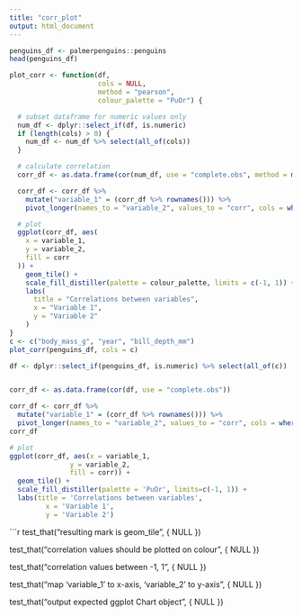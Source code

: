 ```yaml
---
title: "corr_plot"
output: html_document
---
```


```r

penguins_df <- palmerpenguins::penguins
head(penguins_df)

```

```r
plot_corr <- function(df,
                      cols = NULL,
                      method = "pearson",
                      colour_palette = "PuOr") {

  # subset dataframe for numeric values only
  num_df <- dplyr::select_if(df, is.numeric)
  if (length(cols) > 0) {
    num_df <- num_df %>% select(all_of(cols))
  }

  # calculate correlation
  corr_df <- as.data.frame(cor(num_df, use = "complete.obs", method = method))

  corr_df <- corr_df %>%
    mutate("variable_1" = (corr_df %>% rownames())) %>%
    pivot_longer(names_to = "variable_2", values_to = "corr", cols = where(is.numeric))

  # plot
  ggplot(corr_df, aes(
    x = variable_1,
    y = variable_2,
    fill = corr
  )) +
    geom_tile() +
    scale_fill_distiller(palette = colour_palette, limits = c(-1, 1)) +
    labs(
      title = "Correlations between variables",
      x = "Variable 1",
      y = "Variable 2"
    )
}
c <- c("body_mass_g", "year", "bill_depth_mm")
plot_corr(penguins_df, cols = c)
```



```r
df <- dplyr::select_if(penguins_df, is.numeric) %>% select(all_of(c))


corr_df <- as.data.frame(cor(df, use = "complete.obs"))

corr_df <- corr_df %>%
  mutate("variable_1" = (corr_df %>% rownames())) %>%
  pivot_longer(names_to = "variable_2", values_to = "corr", cols = where(is.numeric))
corr_df

# plot
ggplot(corr_df, aes(x = variable_1,
               y = variable_2,
               fill = corr)) + 
  geom_tile() +
  scale_fill_distiller(palette = 'PuOr', limits=c(-1, 1)) + 
  labs(title = 'Correlations between variables',
         x = 'Variable 1',
         y = 'Variable 2')
```

```r

test_that("resulting mark is geom_tile", {
 NULL
})

test_that("correlation values should be plotted on colour", {
 NULL
})

test_that("correlation values between -1, 1", {
 NULL
})

test_that("map 'variable_1' to x-axis, 'variable_2' to y-axis", {
 NULL
})

test_that("output expected ggplot Chart object", {
 NULL
})





